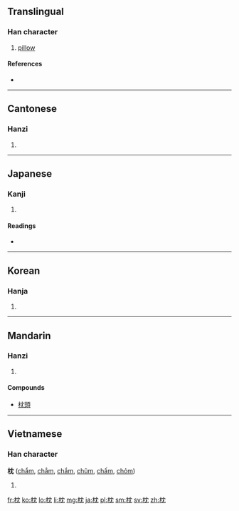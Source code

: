 ==Translingual==

===Han character===
{{Han char|rn=75|rad=木|as=04|sn=8|four=4491<sub>2</sub>|canj=木中月山 (DLBU)}}

# [[pillow]]

====References====
* {{Han ref|kx=0515.160|dkj=14546|dj=0903.150|hdz=21175.020|uh=6795|ud=26517|bh=AA45|bd=43589}}

----

==Cantonese==

===Hanzi===
{{yue-hanzi|jyut=|y=jam2, jam3}}

# {{defn|lang=yue|sort=木04}}

----

==Japanese==

===Kanji===
{{ja-kanji|grade=n|rs=木04}}

# {{defn|lang=ja|sort=木04}}

====Readings====
* {{ja-readings|on=[[ちん]] (chin)|kun=[[まくら]] (makura)}}

----

==Korean==

===Hanja===
{{ko-hanja|hangeul=침|eumhun=|rv=chim|mr=ch'im|y=chim}}

# {{defn|lang=ko|sort=木04}}

----

==Mandarin==

===Hanzi===
{{cmn-hanzi|pin=[[zhěn]] ([[zhen3]])|wg=chen<sup>3</sup>}}

# {{defn|lang=cmn|sort=木04}}

====Compounds====
* [[枕頭]]

----

==Vietnamese==

===Han character===
'''枕''' ([[chẩm]], [[chẳm]], [[chắm]], [[chũm]], [[chấm]], [[chỏm]])

# {{defn|lang=vi}}

[[fr:枕]]
[[ko:枕]]
[[lo:枕]]
[[li:枕]]
[[mg:枕]]
[[ja:枕]]
[[pl:枕]]
[[sm:枕]]
[[sv:枕]]
[[zh:枕]]